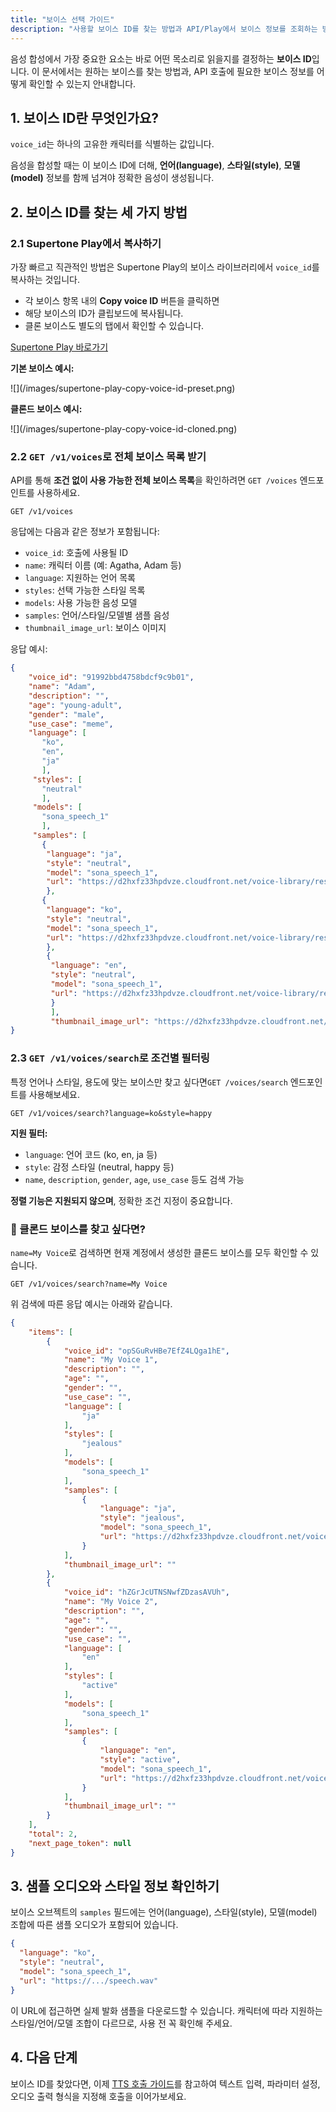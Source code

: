 ```yaml
---
title: "보이스 선택 가이드"
description: "사용할 보이스 ID를 찾는 방법과 API/Play에서 보이스 정보를 조회하는 방법을 안내합니다."
---
```


음성 합성에서 가장 중요한 요소는 바로 어떤 목소리로 읽을지를 결정하는 **보이스 ID**입니다. 이 문서에서는 원하는 보이스를 찾는 방법과, API 호출에 필요한 보이스 정보를 어떻게 확인할 수 있는지 안내합니다.

## 1. 보이스 ID란 무엇인가요?

`voice_id`는 하나의 고유한 캐릭터를 식별하는 값입니다.

음성을 합성할 때는 이 보이스 ID에 더해, **언어(language)**, **스타일(style)**, **모델(model)** 정보를 함께 넘겨야 정확한 음성이 생성됩니다.

## 2. 보이스 ID를 찾는 세 가지 방법

### 2.1 Supertone Play에서 복사하기

가장 빠르고 직관적인 방법은 Supertone Play의 보이스 라이브러리에서 `voice_id`를 복사하는 것입니다.

- 각 보이스 항목 내의 **Copy voice ID** 버튼을 클릭하면
- 해당 보이스의 ID가 클립보드에 복사됩니다.
- 클론 보이스도 별도의 탭에서 확인할 수 있습니다.

[Supertone Play 바로가기](https://play.supertone.ai)

**기본 보이스 예시:**

<Frame>
  ![](/images/supertone-play-copy-voice-id-preset.png)
</Frame>

**클론드 보이스 예시:**

<Frame>
  ![](/images/supertone-play-copy-voice-id-cloned.png)
</Frame>

### 2.2 `GET /v1/voices`로 전체 보이스 목록 받기

API를 통해 **조건 없이 사용 가능한 전체 보이스 목록**을 확인하려면 `GET /voices` 엔드포인트를 사용하세요.

```http
GET /v1/voices
```

응답에는 다음과 같은 정보가 포함됩니다:

- `voice_id`: 호출에 사용될 ID
- `name`: 캐릭터 이름 (예: Agatha, Adam 등)
- `language`: 지원하는 언어 목록
- `styles`: 선택 가능한 스타일 목록
- `models`: 사용 가능한 음성 모델
- `samples`: 언어/스타일/모델별 샘플 음성
- `thumbnail_image_url`: 보이스 이미지

응답 예시:

```json
{
    "voice_id": "91992bbd4758bdcf9c9b01",
    "name": "Adam",
    "description": "",
    "age": "young-adult",
    "gender": "male",
    "use_case": "meme",
    "language": [
       "ko",
       "en",
       "ja"
       ],
     "styles": [
       "neutral"
       ],
     "models": [
       "sona_speech_1"
       ],
     "samples": [
       {
        "language": "ja",
        "style": "neutral",
        "model": "sona_speech_1",
        "url": "https://d2hxfz33hpdvze.cloudfront.net/voice-library/resources/20250502_044710.wAA5PFQe7BHNQjrfMiNrRd.speech.wav"
        },
       {
        "language": "ko",
        "style": "neutral",
        "model": "sona_speech_1",
        "url": "https://d2hxfz33hpdvze.cloudfront.net/voice-library/resources/20250502_044844.tehBuHoUhZcWsCfUsr15As.speech.wav"
        },
        {
         "language": "en",
         "style": "neutral",
         "model": "sona_speech_1",
         "url": "https://d2hxfz33hpdvze.cloudfront.net/voice-library/resources/20250201_132654.rdMFfzDsaub9qXABwti65M.speech.wav"
         }
         ],
         "thumbnail_image_url": "https://d2hxfz33hpdvze.cloudfront.net/voice-library/resources/7wmvg5vEBeooDEB9xnut6s.png"
}
```

### 2.3 `GET /v1/voices/search`로 조건별 필터링

특정 언어나 스타일, 용도에 맞는 보이스만 찾고 싶다면`GET /voices/search` 엔드포인트를 사용해보세요.

```http
GET /v1/voices/search?language=ko&style=happy
```

**지원 필터:**

- `language`: 언어 코드 (ko, en, ja 등)
- `style`: 감정 스타일 (neutral, happy 등)
- `name`, `description`, `gender`, `age`, `use_case` 등도 검색 가능

**정렬 기능은 지원되지 않으며**, 정확한 조건 지정이 중요합니다.

### **📌 클론드 보이스를 찾고 싶다면?**

`name=My Voice`로 검색하면 현재 계정에서 생성한 클론드 보이스를 모두 확인할 수 있습니다.

```http
GET /v1/voices/search?name=My Voice
```

위 검색에 따른 응답 예시는 아래와 같습니다.

```json
{
    "items": [
        {
            "voice_id": "opSGuRvHBe7EfZ4LQga1hE",
            "name": "My Voice 1",
            "description": "",
            "age": "",
            "gender": "",
            "use_case": "",
            "language": [
                "ja"
            ],
            "styles": [
                "jealous"
            ],
            "models": [
                "sona_speech_1"
            ],
            "samples": [
                {
                    "language": "ja",
                    "style": "jealous",
                    "model": "sona_speech_1",
                    "url": "https://d2hxfz33hpdvze.cloudfront.net/voice-library/resources/20250514_160801.bDwEhmuq8JALRMP3nSHzUD.speech.wav"
                }
            ],
            "thumbnail_image_url": ""
        },
        {
            "voice_id": "hZGrJcUTNSNwfZDzasAVUh",
            "name": "My Voice 2",
            "description": "",
            "age": "",
            "gender": "",
            "use_case": "",
            "language": [
                "en"
            ],
            "styles": [
                "active"
            ],
            "models": [
                "sona_speech_1"
            ],
            "samples": [
                {
                    "language": "en",
                    "style": "active",
                    "model": "sona_speech_1",
                    "url": "https://d2hxfz33hpdvze.cloudfront.net/voice-library/resources/20250514_161008.ekky3mQgtgVLWLa54ispy5.speech.wav"
                }
            ],
            "thumbnail_image_url": ""
        }
    ],
    "total": 2,
    "next_page_token": null
}
```

## 3. 샘플 오디오와 스타일 정보 확인하기

보이스 오브젝트의 `samples` 필드에는 언어(language), 스타일(style), 모델(model) 조합에 따른 샘플 오디오가 포함되어 있습니다.

```json
{
  "language": "ko",
  "style": "neutral",
  "model": "sona_speech_1",
  "url": "https://.../speech.wav"
}
```

이 URL에 접근하면 실제 발화 샘플을 다운로드할 수 있습니다. 캐릭터에 따라 지원하는 스타일/언어/모델 조합이 다르므로, 사용 전 꼭 확인해 주세요.

## 4. 다음 단계

보이스 ID를 찾았다면, 이제 [TTS 호출 가이드](/user-guide/text-to-speech)를 참고하여 텍스트 입력, 파라미터 설정, 오디오 출력 형식을 지정해 호출을 이어가보세요.